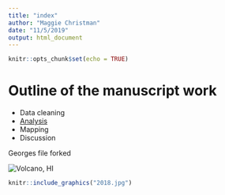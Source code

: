 ```yaml
---
title: "index"
author: "Maggie Christman"
date: "11/5/2019"
output: html_document
---
```


```r
knitr::opts_chunk$set(echo = TRUE)
```

# Outline of the manuscript work

- Data cleaning
- [Analysis](tweedie-practice.html)
- Mapping
- Discussion

Georges file forked

<img src = "2018.jpg" title = "Volcano, HI"/>

```r
knitr::include_graphics("2018.jpg")
```